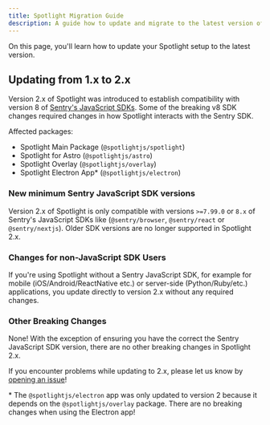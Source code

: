 ```yaml
---
title: Spotlight Migration Guide
description: A guide how to update and migrate to the latest version of Spotlight versions
---
```


On this page, you'll learn how to update your Spotlight setup to the latest version.

## Updating from 1.x to 2.x

Version 2.x of Spotlight was introduced to establish compatibility with version 8 of [Sentry's JavaScript SDKs](https://docs.sentry.io/platforms/javascript/).
Some of the breaking v8 SDK changes required changes in how Spotlight interacts with the Sentry SDK. 

Affected packages:
- Spotlight Main Package (`@spotlightjs/spotlight`) 
- Spotlight for Astro (`@spotlightjs/astro`) 
- Spotlight Overlay (`@spotlightjs/overlay`)
- Spotlight Electron App* (`@spotlightjs/electron`)

### New minimum Sentry JavaScript SDK versions

Version 2.x of Spotlight is only compatible with versions `>=7.99.0` or `8.x` of Sentry's JavaScript SDKs like (`@sentry/browser`, `@sentry/react` or `@sentry/nextjs`). 
Older SDK versions are no longer supported in Spotlight 2.x. 

### Changes for non-JavaScript SDK Users

If you're using Spotlight without a Sentry JavaScript SDK, for example for mobile (iOS/Android/ReactNative etc.) or server-side (Python/Ruby/etc.) applications, you update directly to version 2.x without any required changes.

### Other Breaking Changes

None! With the exception of ensuring you have the correct the Sentry JavaScript SDK version, there are no other breaking changes in Spotlight 2.x. 

If you encounter problems while updating to 2.x, please let us know by [opening an issue](https://github.com/getsentry/spotlight/issues/new/choose)!

\* The `@spotlightjs/electron` app was only updated to version 2 because it depends on the `@spotlightjs/overlay` package. There are no breaking changes when using the Electron app!